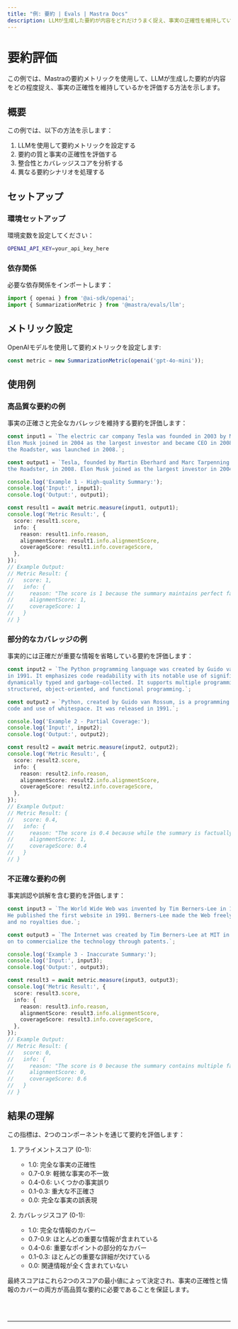 ```yaml
---
title: "例: 要約 | Evals | Mastra Docs"
description: LLMが生成した要約が内容をどれだけうまく捉え、事実の正確性を維持しているかを評価するための要約メトリックの使用例。
---
```



# 要約評価

この例では、Mastraの要約メトリックを使用して、LLMが生成した要約が内容をどの程度捉え、事実の正確性を維持しているかを評価する方法を示します。

## 概要

この例では、以下の方法を示します：

1. LLMを使用して要約メトリックを設定する
2. 要約の質と事実の正確性を評価する
3. 整合性とカバレッジスコアを分析する
4. 異なる要約シナリオを処理する

## セットアップ

### 環境セットアップ

環境変数を設定してください：

```bash filename=".env"
OPENAI_API_KEY=your_api_key_here
```

### 依存関係

必要な依存関係をインポートします：

```typescript copy showLineNumbers filename="src/index.ts"
import { openai } from '@ai-sdk/openai';
import { SummarizationMetric } from '@mastra/evals/llm';
```

## メトリック設定

OpenAIモデルを使用して要約メトリックを設定します:

```typescript copy showLineNumbers{4} filename="src/index.ts"
const metric = new SummarizationMetric(openai('gpt-4o-mini'));
```

## 使用例

### 高品質な要約の例

事実の正確さと完全なカバレッジを維持する要約を評価します：

```typescript copy showLineNumbers{7} filename="src/index.ts"
const input1 = `The electric car company Tesla was founded in 2003 by Martin Eberhard and Marc Tarpenning. 
Elon Musk joined in 2004 as the largest investor and became CEO in 2008. The company's first car, 
the Roadster, was launched in 2008.`;

const output1 = `Tesla, founded by Martin Eberhard and Marc Tarpenning in 2003, launched its first car, 
the Roadster, in 2008. Elon Musk joined as the largest investor in 2004 and became CEO in 2008.`;

console.log('Example 1 - High-quality Summary:');
console.log('Input:', input1);
console.log('Output:', output1);

const result1 = await metric.measure(input1, output1);
console.log('Metric Result:', {
  score: result1.score,
  info: {
    reason: result1.info.reason,
    alignmentScore: result1.info.alignmentScore,
    coverageScore: result1.info.coverageScore,
  },
});
// Example Output:
// Metric Result: {
//   score: 1,
//   info: {
//     reason: "The score is 1 because the summary maintains perfect factual accuracy and includes all key information from the source text.",
//     alignmentScore: 1,
//     coverageScore: 1
//   }
// }
```

### 部分的なカバレッジの例

事実的には正確だが重要な情報を省略している要約を評価します：

```typescript copy showLineNumbers{24} filename="src/index.ts"
const input2 = `The Python programming language was created by Guido van Rossum and was first released 
in 1991. It emphasizes code readability with its notable use of significant whitespace. Python is 
dynamically typed and garbage-collected. It supports multiple programming paradigms, including 
structured, object-oriented, and functional programming.`;

const output2 = `Python, created by Guido van Rossum, is a programming language known for its readable 
code and use of whitespace. It was released in 1991.`;

console.log('Example 2 - Partial Coverage:');
console.log('Input:', input2);
console.log('Output:', output2);

const result2 = await metric.measure(input2, output2);
console.log('Metric Result:', {
  score: result2.score,
  info: {
    reason: result2.info.reason,
    alignmentScore: result2.info.alignmentScore,
    coverageScore: result2.info.coverageScore,
  },
});
// Example Output:
// Metric Result: {
//   score: 0.4,
//   info: {
//     reason: "The score is 0.4 because while the summary is factually accurate (alignment score: 1), it only covers a portion of the key information from the source text (coverage score: 0.4), omitting several important technical details.",
//     alignmentScore: 1,
//     coverageScore: 0.4
//   }
// }
```

### 不正確な要約の例

事実誤認や誤解を含む要約を評価します：

```typescript copy showLineNumbers{41} filename="src/index.ts"
const input3 = `The World Wide Web was invented by Tim Berners-Lee in 1989 while working at CERN. 
He published the first website in 1991. Berners-Lee made the Web freely available, with no patent 
and no royalties due.`;

const output3 = `The Internet was created by Tim Berners-Lee at MIT in the early 1990s, and he went 
on to commercialize the technology through patents.`;

console.log('Example 3 - Inaccurate Summary:');
console.log('Input:', input3);
console.log('Output:', output3);

const result3 = await metric.measure(input3, output3);
console.log('Metric Result:', {
  score: result3.score,
  info: {
    reason: result3.info.reason,
    alignmentScore: result3.info.alignmentScore,
    coverageScore: result3.info.coverageScore,
  },
});
// Example Output:
// Metric Result: {
//   score: 0,
//   info: {
//     reason: "The score is 0 because the summary contains multiple factual errors and misrepresentations of key details from the source text, despite covering some of the basic information.",
//     alignmentScore: 0,
//     coverageScore: 0.6
//   }
// }
```

## 結果の理解

この指標は、2つのコンポーネントを通じて要約を評価します：

1. アライメントスコア (0-1):
   - 1.0: 完全な事実の正確性
   - 0.7-0.9: 軽微な事実の不一致
   - 0.4-0.6: いくつかの事実誤り
   - 0.1-0.3: 重大な不正確さ
   - 0.0: 完全な事実の誤表現

2. カバレッジスコア (0-1):
   - 1.0: 完全な情報のカバー
   - 0.7-0.9: ほとんどの重要な情報が含まれている
   - 0.4-0.6: 重要なポイントの部分的なカバー
   - 0.1-0.3: ほとんどの重要な詳細が欠けている
   - 0.0: 関連情報が全く含まれていない

最終スコアはこれら2つのスコアの最小値によって決定され、事実の正確性と情報のカバーの両方が高品質な要約に必要であることを保証します。

<br />
<br />
<hr className="dark:border-[#404040] border-gray-300" />
<br />
<br />
<GithubLink
  link={
    "https://github.com/mastra-ai/mastra/blob/main/examples/basics/evals/summarization"
  }
/> 